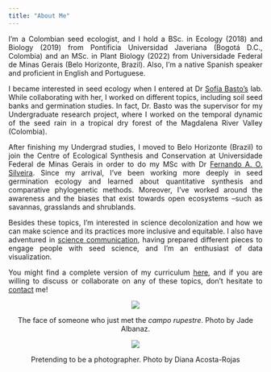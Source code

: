 ```yaml
---
title: "About Me"
---
```


<div class = "row">

<div style="text-align: justify" class = "col-md-6">
I'm a Colombian seed ecologist, and I hold a BSc. in Ecology (2018) and Biology (2019) from Pontificia Universidad Javeriana (Bogotá D.C., Colombia) and an MSc. in Plant Biology (2022) from Universidade Federal de Minas Gerais (Belo Horizonte, Brazil). Also, I'm a native Spanish speaker and proficient in English and Portuguese.

I became interested in seed ecology when I entered at Dr [Sofía Basto's](https://www.researchgate.net/profile/Sofia-Basto) lab. While collaborating with her, I worked on different topics, including soil seed banks and germination studies. In fact, Dr. Basto was the supervisor for my Undergraduate research project, where I worked on the temporal dynamic of the seed rain in a tropical dry forest of the Magdalena River Valley (Colombia).

After finishing my Undergrad studies, I moved to Belo Horizonte (Brazil) to join the Centre of Ecological Synthesis and Conservation at Universidade Federal de Minas Gerais in order to do my MSc with Dr [Fernando A. O. Silveira](https://www.researchgate.net/profile/Fernando-Silveira-6). Since my arrival, I've been working more deeply in seed germination ecology and learned about quantitative synthesis and comparative phylogenetic methods. Moreover, I've worked around the awareness and the biases that exist towards open ecosystems –such as savannas, grasslands and shrublands.

Besides these topics, I'm interested in science decolonization and how we can make science and its practices more inclusive and equitable. I also have adventured in [science communication](https://caordonezparra.github.io/scicomm.html), having prepared different pieces to engage people with seed science, and I'm an enthusiast of data visualization.

You might find a complete version of my curriculum [here](https://docs.google.com/document/d/1e3m_lL4mjBq1WM7n8xsvNKQ1wl5LIVFRD_BJdz4K23o/edit?usp=sharing), and if you are willing to discuss or collaborate on any of these topics, don't hesitate to [contact](https://caordonezparra.github.io/contact.html) me!
</div>

<div style="text-align: center" class = "col-md-6">
![](Images/Photo1.jpg)
<br/>

The face of someone who just met the _campo rupestre_. Photo by Jade Albanaz.

![](Images/Photo2.jpg)

Pretending to be a photographer. Photo by Diana Acosta-Rojas
</div>